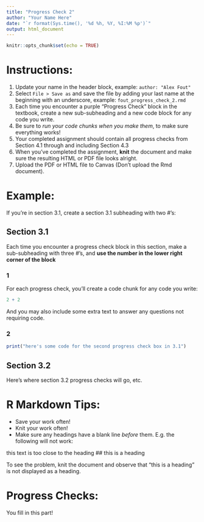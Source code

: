 ```yaml
---
title: "Progress Check 2"
author: "Your Name Here"
date: "`r format(Sys.time(), '%d %h, %Y, %I:%M %p')`"
output: html_document
---
```


```r
knitr::opts_chunk$set(echo = TRUE)
```

# Instructions:

1. Update your name in the header block, example: `author: "Alex Fout" `
2. Select `File > Save as` and save the file by adding your last name at the beginning with an underscore, example: `fout_progress_check_2.rmd`
3. Each time you encounter a purple "Progress Check" block in the textbook, create a new sub-subheading  and a new code block for any code you write.
4. Be sure to _run your code chunks when you make them_, to make sure everything works!
5. Your completed assignment should contain all progress checks from Section 4.1 through and including Section 4.3
6. When you've completed the assignment, __knit__ the document and make sure the resulting HTML or PDF file looks alright.
7. Upload the PDF or HTML file to Canvas (Don't upload the Rmd document).


# Example:

If you're in section 3.1, create a section 3.1 subheading with two #'s:

## Section 3.1

Each time you encounter a progress check block in this section, make a sub-subheading with three #'s, and __use the number in the lower right corner of the block__

### 1

For each progress check, you'll create a code chunk for any code you write:

```r
2 + 2
```

And you may also include some extra text to answer any questions not requiring code.

### 2

```r
print("here's some code for the second progress check box in 3.1")
```

## Section 3.2

Here's where section 3.2 progress checks will go, etc.

# R Markdown Tips:

- Save your work often!
- Knit your work often!
- Make sure any headings have a blank line _before_ them. E.g. the following will not work:

this text is too close to the heading
## this is a heading

To see the problem, knit the document and observe that "this is a heading" is not displayed as a heading.


# Progress Checks:

You fill in this part!
